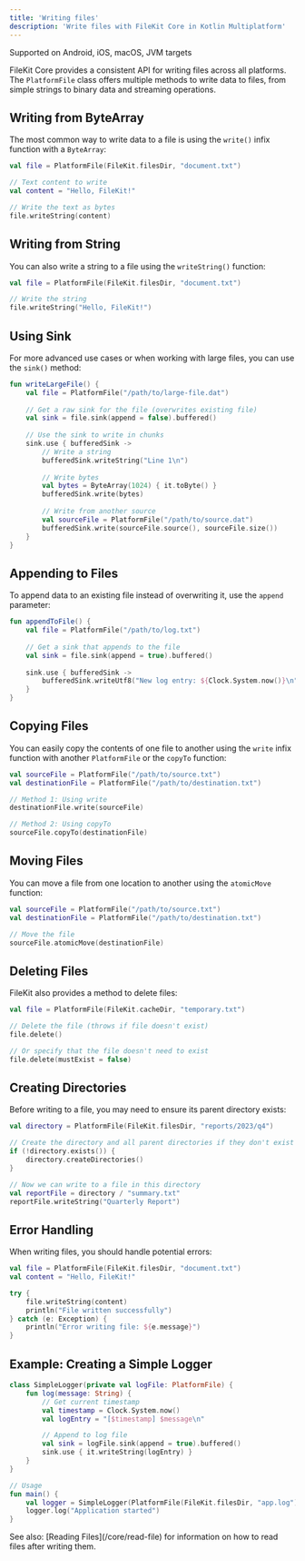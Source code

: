 ```yaml
---
title: 'Writing files'
description: 'Write files with FileKit Core in Kotlin Multiplatform'
---
```


<Check>Supported on Android, iOS, macOS, JVM targets</Check>

FileKit Core provides a consistent API for writing files across all platforms. The `PlatformFile` class offers multiple methods to write data to files, from simple strings to binary data and streaming operations.

## Writing from ByteArray

The most common way to write data to a file is using the `write()` infix function with a `ByteArray`:

```kotlin
val file = PlatformFile(FileKit.filesDir, "document.txt")

// Text content to write
val content = "Hello, FileKit!"

// Write the text as bytes
file.writeString(content)
```

## Writing from String

You can also write a string to a file using the `writeString()` function:

```kotlin
val file = PlatformFile(FileKit.filesDir, "document.txt")

// Write the string
file.writeString("Hello, FileKit!")
```

## Using Sink

For more advanced use cases or when working with large files, you can use the `sink()` method:

```kotlin
fun writeLargeFile() {
    val file = PlatformFile("/path/to/large-file.dat")
    
    // Get a raw sink for the file (overwrites existing file)
    val sink = file.sink(append = false).buffered()
    
    // Use the sink to write in chunks
    sink.use { bufferedSink ->
        // Write a string
        bufferedSink.writeString("Line 1\n")
        
        // Write bytes
        val bytes = ByteArray(1024) { it.toByte() }
        bufferedSink.write(bytes)
        
        // Write from another source
        val sourceFile = PlatformFile("/path/to/source.dat")
        bufferedSink.write(sourceFile.source(), sourceFile.size())
    }
}
```

## Appending to Files

To append data to an existing file instead of overwriting it, use the `append` parameter:

```kotlin
fun appendToFile() {
    val file = PlatformFile("/path/to/log.txt")
    
    // Get a sink that appends to the file
    val sink = file.sink(append = true).buffered()
    
    sink.use { bufferedSink ->
        bufferedSink.writeUtf8("New log entry: ${Clock.System.now()}\n")
    }
}
```

## Copying Files

You can easily copy the contents of one file to another using the `write` infix function with another `PlatformFile` or the `copyTo` function:

```kotlin
val sourceFile = PlatformFile("/path/to/source.txt")
val destinationFile = PlatformFile("/path/to/destination.txt")

// Method 1: Using write
destinationFile.write(sourceFile)

// Method 2: Using copyTo
sourceFile.copyTo(destinationFile)
```

## Moving Files

You can move a file from one location to another using the `atomicMove` function:

```kotlin
val sourceFile = PlatformFile("/path/to/source.txt")
val destinationFile = PlatformFile("/path/to/destination.txt")

// Move the file
sourceFile.atomicMove(destinationFile)
```

## Deleting Files

FileKit also provides a method to delete files:

```kotlin
val file = PlatformFile(FileKit.cacheDir, "temporary.txt")

// Delete the file (throws if file doesn't exist)
file.delete()

// Or specify that the file doesn't need to exist
file.delete(mustExist = false)
```

## Creating Directories

Before writing to a file, you may need to ensure its parent directory exists:

```kotlin
val directory = PlatformFile(FileKit.filesDir, "reports/2023/q4")

// Create the directory and all parent directories if they don't exist
if (!directory.exists()) {
    directory.createDirectories()
}

// Now we can write to a file in this directory
val reportFile = directory / "summary.txt"
reportFile.writeString("Quarterly Report")
```

## Error Handling

When writing files, you should handle potential errors:

```kotlin
val file = PlatformFile(FileKit.filesDir, "document.txt")
val content = "Hello, FileKit!"

try {        
    file.writeString(content)
    println("File written successfully")
} catch (e: Exception) {
    println("Error writing file: ${e.message}")
}
```

## Example: Creating a Simple Logger

```kotlin
class SimpleLogger(private val logFile: PlatformFile) {
    fun log(message: String) {
        // Get current timestamp
        val timestamp = Clock.System.now()
        val logEntry = "[$timestamp] $message\n"

        // Append to log file
        val sink = logFile.sink(append = true).buffered()
        sink.use { it.writeString(logEntry) }
    }
}

// Usage
fun main() {
    val logger = SimpleLogger(PlatformFile(FileKit.filesDir, "app.log"))
    logger.log("Application started")
}
```

<Note>
See also: [Reading Files](/core/read-file) for information on how to read files after writing them.
</Note>
